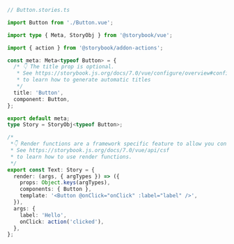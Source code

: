 ```ts
// Button.stories.ts

import Button from './Button.vue';

import type { Meta, StoryObj } from '@storybook/vue';

import { action } from '@storybook/addon-actions';

const meta: Meta<typeof Button> = {
  /* 👇 The title prop is optional.
   * See https://storybook.js.org/docs/7.0/vue/configure/overview#configure-story-loading
   * to learn how to generate automatic titles
   */
  title: 'Button',
  component: Button,
};

export default meta;
type Story = StoryObj<typeof Button>;

/*
 *👇 Render functions are a framework specific feature to allow you control on how the component renders.
 * See https://storybook.js.org/docs/7.0/vue/api/csf
 * to learn how to use render functions.
 */
export const Text: Story = {
  render: (args, { argTypes }) => ({
    props: Object.keys(argTypes),
    components: { Button },
    template: '<Button @onClick="onClick" :label="label" />',
  }),
  args: {
    label: 'Hello',
    onClick: action('clicked'),
  },
};
```
